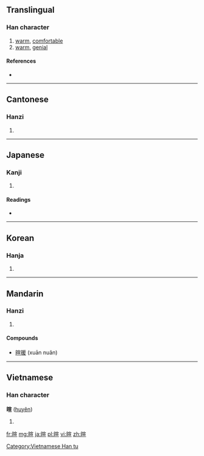 ==Translingual==

===Han character===
{{Han char|rn=72|rad=日|as=09|sn=13|four=6301<sub>6</sub>|canj=日十一一 (AJMM)}}

# [[warm]], [[comfortable]]
# [[warm]], [[genial]]

====References====
* {{Han ref|kx=0497.330|dkj=14033|dj=0865.200|hdz=21526.090|uh=6684|ud=26244|bh=B779|bd=46969}}

----

==Cantonese==

===Hanzi===
{{yue-hanzi|jyut=|y=hyun1}}

# {{defn|lang=yue|sort=日09}}

----

==Japanese==

===Kanji===
{{ja-kanji|grade=|rs=日09}}

# {{defn|lang=ja|sort=日09}}

====Readings====
* {{ja-readings|on=[[けん]] (ken)|kun=[[あたたかい]] (atatakai)}}

----

==Korean==

===Hanja===
{{ko-hanja|hangeul=훤|eumhun=|rv=hwon|mr=hwŏn|y=hwen}}

# {{defn|lang=ko|sort=日09}}

----

==Mandarin==

===Hanzi===
{{cmn-hanzi|pin=[[xuān]] ([[xuan1]])|wg=hsüan<sup>1</sup>}}

# {{defn|lang=cmn|sort=日09}}

====Compounds====
* [[暄暖]] (xuān nuǎn)

----

==Vietnamese==

===Han character===
'''暄''' ([[huyên]])

# {{defn|lang=vi}}

[[Category:Vietnamese Han tu]]

[[fr:暄]]
[[mg:暄]]
[[ja:暄]]
[[pl:暄]]
[[vi:暄]]
[[zh:暄]]